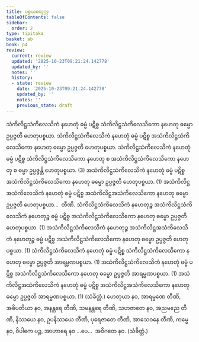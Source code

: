 ```yaml
---
title: ပစ္စယစတုက္က
tableOfContents: false
sidebar:
  order: 2
type: tipitaka
basket: ab
book: p4
review:
  current: review
  updated: '2025-10-23T09:21:24.142778'
  updated_by: ''
  notes: ''
  history:
  - state: review
    date: '2025-10-23T09:21:24.142778'
    updated_by: ''
    notes: ''
    previous_state: draft
---
```



<ReviewStatus review={frontmatter.review} showDetails={true} />

<HypothesisAnnotation frontmatter={frontmatter} />

<DynamicBreadcrumb />

<Division number="71" book="p4" e="ch" v="39" p="489">

<Paragraph number="231" book="p4">
သံကိလိဋ္ဌသံကိလေသိကံ နဟေတုံ ဓမ္မံ ပဋိစ္စ သံကိလိဋ္ဌသံကိလေသိကော နဟေတု ဓမ္မော ဥပ္ပဇ္ဇတိ ဟေတုပစ္စယာ. သံကိလိဋ္ဌသံကိလေသိကံ နဟေတုံ ဓမ္မံ ပဋိစ္စ အသံကိလိဋ္ဌသံကိလေသိကော နဟေတု ဓမ္မော ဥပ္ပဇ္ဇတိ ဟေတုပစ္စယာ. သံကိလိဋ္ဌသံကိလေသိကံ နဟေတုံ ဓမ္မံ ပဋိစ္စ သံကိလိဋ္ဌသံကိလေသိကော နဟေတု စ အသံကိလိဋ္ဌသံကိလေသိကော နဟေတု စ ဓမ္မာ ဥပ္ပဇ္ဇန္တိ ဟေတုပစ္စယာ. (3)
</Paragraph>

<Paragraph number="232" book="p4">
အသံကိလိဋ္ဌသံကိလေသိကံ နဟေတုံ ဓမ္မံ ပဋိစ္စ အသံကိလိဋ္ဌသံကိလေသိကော နဟေတု ဓမ္မော ဥပ္ပဇ္ဇတိ ဟေတုပစ္စယာ. (1)
</Paragraph>

<Paragraph number="233" book="p4">
အသံကိလိဋ္ဌအသံကိလေသိကံ နဟေတုံ ဓမ္မံ ပဋိစ္စ အသံကိလိဋ္ဌအသံကိလေသိကော နဟေတု ဓမ္မော ဥပ္ပဇ္ဇတိ ဟေတုပစ္စယာ…  တီဏိ.
</Paragraph>

<Paragraph number="234" book="p4">
သံကိလိဋ္ဌသံကိလေသိကံ နဟေတုဉ္စ အသံကိလိဋ္ဌသံကိလေသိကံ နဟေတုဉ္စ ဓမ္မံ ပဋိစ္စ အသံကိလိဋ္ဌသံကိလေသိကော နဟေတု ဓမ္မော ဥပ္ပဇ္ဇတိ ဟေတုပစ္စယာ. (1)
</Paragraph>

<Paragraph number="235" book="p4">
အသံကိလိဋ္ဌသံကိလေသိကံ နဟေတုဉ္စ အသံကိလိဋ္ဌအသံကိလေသိကံ နဟေတုဉ္စ ဓမ္မံ ပဋိစ္စ အသံကိလိဋ္ဌသံကိလေသိကော နဟေတု ဓမ္မော ဥပ္ပဇ္ဇတိ ဟေတုပစ္စယာ. (1)
</Paragraph>

</Division>
<Division number="72" book="p4" e="ch" v="39" p="490">

<Paragraph number="236" book="p4">
သံကိလိဋ္ဌသံကိလေသိကံ နဟေတုံ ဓမ္မံ ပဋိစ္စ သံကိလိဋ္ဌသံကိလေသိကော နဟေတု ဓမ္မော ဥပ္ပဇ္ဇတိ အာရမ္မဏပစ္စယာ. (1)
</Paragraph>

<Paragraph number="237" book="p4">
အသံကိလိဋ္ဌသံကိလေသိကံ နဟေတုံ ဓမ္မံ ပဋိစ္စ အသံကိလိဋ္ဌသံကိလေသိကော နဟေတု ဓမ္မော ဥပ္ပဇ္ဇတိ အာရမ္မဏပစ္စယာ. (1)
</Paragraph>

<Paragraph number="238" book="p4">
အသံကိလိဋ္ဌအသံကိလေသိကံ နဟေတုံ ဓမ္မံ ပဋိစ္စ အသံကိလိဋ္ဌအသံကိလေသိကော နဟေတု ဓမ္မော ဥပ္ပဇ္ဇတိ အာရမ္မဏပစ္စယာ. (1) (သံခိတ္တံ.)
</Paragraph>

</Division>
<Division number="73" book="p4" e="ch" v="39" p="490">

<Paragraph number="239" book="p4">
ဟေတုယာ နဝ, အာရမ္မဏေ တီဏိ, အဓိပတိယာ နဝ, အနန္တရေ တီဏိ, သမနန္တရေ တီဏိ, သဟဇာတေ နဝ, အညမညေ တီဏိ, နိဿယေ နဝ, ဥပနိဿယေ တီဏိ, ပုရေဇာတေ တီဏိ, အာသေဝနေ တီဏိ, ကမ္မေ နဝ, ဝိပါကေ ပဉ္စ, အာဟာရေ နဝ …ပေ…  အဝိဂတေ နဝ. (သံခိတ္တံ.)
</Paragraph>
</Division>